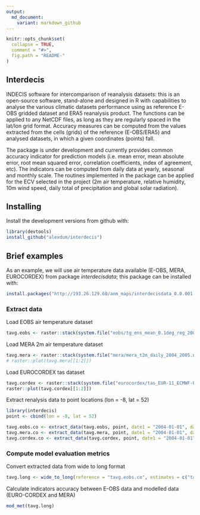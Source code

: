 ```yaml
---
output:
  md_document:
    variant: markdown_github
---
```


<!-- README.md is generated from README.Rmd. Please edit that file -->

```r
knitr::opts_chunk$set(
  collapse = TRUE,
  comment = "#>",
  fig.path = "README-"
)
```

## Interdecis

INDECIS software for intercomparison of reanalysis datasets:  this is an open-source software, stand-alone and designed in R with capabilities to analyse the various climatic datasets performance using as reference E-OBS gridded dataset and ERA5 reanalysis product. The functions can be applied to any NetCDF files, as long as they are regularly spaced in the lat/lon grid format. Accuracy measures can be computed from the values extracted from the cells (grids) of the reference (E-OBS/ERA5) and analysed datasets, in which a given coordinates (points) fall.

The package is under development and currently provides common accuracy indicator for prediction models (i.e. mean error, mean absolute error, root mean squared error, correlation coefficients, index of agreement, etc). The indicators can be computed from daily data at yearly, seasonal and monthly scale. The routines implemented in the package can be applied for the ECV selected in the project (2m air temperature, relative humidity, 10m wind speed, daily total of precipitation and global solar radiation).

## Installing

Install the development versions from github with:

```r
library(devtools) 
install_github("alexdum/interdecis")
```

## Brief examples

As an example, we will use air temperature data available (E-OBS, MERA, EUROCORDEX) from package _interdecisdata_; this package can be installed with:

```r
install.packages("http://193.26.129.60/anm_maps/interdecisdata_0.0.001.tar.gz", repos = NULL, type = "source")
```

### Extract data


Load EOBS air temperature dataset

```r

tavg.eobs <- raster::stack(system.file("eobs/tg_ens_mean_0.1deg_reg_2004-2005_v19.0e.nc", package = "interdecisdata"))
```

Load MERA 2m air temperature dataset

```r
tavg.mera <- raster::stack(system.file("mera/mera_t2m_daily_2004_2005.nc", package = "interdecisdata"))
# raster::plot(tavg.mera[[1:2]])
```

Load EUROCORDEX tas dataset

```r
tavg.cordex <- raster::stack(system.file("eurocordex/tas_EUR-11_ECMWF-ERAINT_evaluation_domeniu.mic_r1i1p1_SMHI-RCA4_v1_day_20040101-20051231.nc", package = "interdecisdata"))
raster::plot(tavg.cordex[[1:2]])
```

Extract renalysis data to point locations (lon = -8, lat = 52)

```r
library(interdecis)
point <- cbind(lon = -8, lat = 52)

tavg.eobs.co <- extract_data(tavg.eobs, point, date1 = "2004-01-01", date2 = "2005-12-31")
tavg.mera.co <- extract_data(tavg.mera, point, date1 = "2004-01-01", date2 = "2005-12-31")
tavg.cordex.co <- extract_data(tavg.cordex, point, date1 = "2004-01-01", date2 = "2005-12-31")
```


### Compute model evaluation metrics

Convert extracted data from wide to long format

```r
tavg.long <- wide_to_long(reference = "tavg.eobs.co", estimates = c("tavg.mera.co", "tavg.cordex.co"))
```

Calculate indicators accuracy between E-OBS data and modelled data (EURO-CORDEX and MERA)

```r
mod_met(tavg.long)
```






